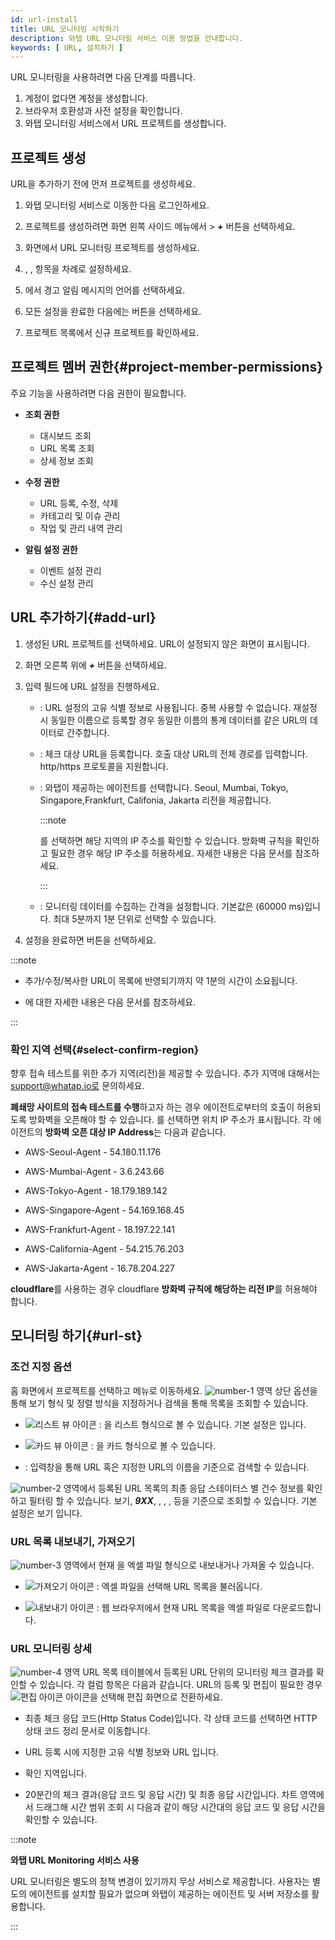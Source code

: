 ```yaml
---
id: url-install
title: URL 모니터링 시작하기
description: 와탭 URL 모니터링 서비스 이용 방법을 안내합니다.
keywords: [ URL, 설치하기 ]
---
```



URL 모니터링을 사용하려면 다음 단계를 따릅니다.

1. 계정이 없다면 계정을 생성합니다.  
2. 브라우저 호환성과 사전 설정을 확인합니다.  
3. 와탭 모니터링 서비스에서 URL 프로젝트를 생성합니다.

## 프로젝트 생성
URL을 추가하기 전에 먼저 프로젝트를 생성하세요.

1. 와탭 모니터링 서비스로 이동한 다음 로그인하세요.

1. 프로젝트를 생성하려면 화면 왼쪽 사이드 메뉴에서 <Cmdname sid="BTN07332" className="uitext" /> &gt; ***+*** <Cmdname sid='BTN06696' className='uitext'/> 버튼을 선택하세요.

1. <Cmdname sid="TTL07073" className="uitext" /> 화면에서 URL 모니터링 프로젝트를 생성하세요.

1. <Cmdname sid="project_name" className="uitext" />, <Cmdname sid="data_server_region" className="uitext" />, <Cmdname sid="project_time_zone" className="uitext" /> 항목을 차례로 설정하세요.

    <ImgLang img='create-project-v3-url.png' desc='url 모니터링 프로젝트' /> 

1. <Cmdname sid="TTL07727" className="uitext" />에서 경고 알림 메시지의 언어를 선택하세요.

1. 모든 설정을 완료한 다음에는 <Cmdname sid="creating_a_project" className="uitext" /> 버튼을 선택하세요.

1. 프로젝트 목록에서 신규 프로젝트를 확인하세요.

## 프로젝트 멤버 권한{#project-member-permissions}

주요 기능을 사용하려면 다음 권한이 필요합니다.

- **조회 권한**  
  - 대시보드 조회  
  - URL 목록 조회  
  - 상세 정보 조회

- **수정 권한**  
  - URL 등록, 수정, 삭제  
  - 카테고리 및 이슈 관리  
  - 작업 및 관리 내역 관리

- **알림 설정 권한**  
  - 이벤트 설정 관리  
  - 수신 설정 관리


## URL 추가하기{#add-url}

1. 생성된 URL 프로젝트를 선택하세요. URL이 설정되지 않은 화면이 표시됩니다.

1. 화면 오른쪽 위에 ***+*** <Cmdname sid="add_url" className="uitext" /> 버튼을 선택하세요. 

1. 입력 필드에 URL 설정을 진행하세요.

    <ImgLang img='url-input-field.png' desc='url 입력 필드' />

    * <Cmdname sid="name" className="uitext" />: URL 설정의 고유 식별 정보로 사용됩니다. 중복 사용할 수 없습니다. 재설정 시 동일한 이름으로 등록할 경우 동일한 이름의 통계 데이터를 같은 URL의 데이터로 간주합니다.

    * <Cmdname sid="url" className="uitext" />: 체크 대상 URL을 등록합니다. 호출 대상 URL의 전체 경로를 입력합니다. http/https 프로토콜을 지원합니다.
    
    * <Cmdname sid="check_location" className="uitext" />: 와탭이 제공하는 에이전트를 선택합니다. Seoul, Mumbai, Tokyo, Singapore,Frankfurt, Califonia, Jakarta 리전을 제공합니다.

      :::note

      <Cmdname sid="TTL08547" className="uitext" />를 선택하면 해당 지역의 IP 주소를 확인할 수 있습니다. 방화벽 규칙을 확인하고 필요한 경우 해당 IP 주소를 허용하세요. 자세한 내용은 <Link to="#select-confirm-region">다음 문서</Link>를 참조하세요.

      :::

    * <Cmdname sid="collection_cycle" className="uitext" />: 모니터링 데이터를 수집하는 간격을 설정합니다. 기본값은 <Cmdname sid="1_min" className="uitext" />(60000 ms)입니다. 최대 5분까지 1분 단위로 선택할 수 있습니다.

1. 설정을 완료하면 <Cmdname sid="save" className="uitext" /> 버튼을 선택하세요.

:::note

* 추가/수정/복사한 URL이 목록에 반영되기까지 약 1분의 시간이 소요됩니다.

* <Cmdname sid="event_setting" className="uitext" />에 대한 자세한 내용은 <Link to='url-event'>다음 문서</Link>를 참조하세요.

:::

### 확인 지역 선택{#select-confirm-region}

향후 접속 테스트를 위한 추가 지역(리전)을 제공할 수 있습니다. 추가 지역에 대해서는 support@whatap.io로 문의하세요.

<ImgLang img="url-check-region-ip.png" desc="리전 IP" />

**폐쇄망 사이트의 접속 테스트를 수행**하고자 하는 경우 에이전트로부터의 호출이 허용되도록 방화벽을 오픈해야 할 수 있습니다. <Cmdname sid="TTL08547" className="uitext" />를 선택하면 위치 IP 주소가 표시됩니다. 각 에이전트의 **방화벽 오픈 대상 IP Address**는 다음과 같습니다.

* AWS-Seoul-Agent - 54.180.11.176

* AWS-Mumbai-Agent - 3.6.243.66

* AWS-Tokyo-Agent - 18.179.189.142

* AWS-Singapore-Agent - 54.169.168.45

* AWS-Frankfurt-Agent - 18.197.22.141

* AWS-California-Agent - 54.215.76.203

* AWS-Jakarta-Agent - 16.78.204.227

**cloudflare**를 사용하는 경우 cloudflare **방화벽 규칙에 해당하는 리전 IP**를 허용해야 합니다.


## 모니터링 하기{#url-st}

<ImgLang img='url-monitoring.png' desc='URL 모니터링 화면' />

### 조건 지정 옵션

홈 화면에서 프로젝트를 선택하고 <Cmdname sid="url_list" className="uitext" /> 메뉴로 이동하세요. ![number-1](/img/number-01.png) 영역 상단 옵션을 통해 보기 형식 및 정렬 방식을 지정하거나 검색을 통해 목록을 조회할 수 있습니다.

* ![리스트 뷰 아이콘](/img/ic-list.svg) <Cmdname sid="list_view" className="uitext" />: <Cmdname sid="url_list" className="uitext" />을 리스트 형식으로 볼 수 있습니다. 기본 설정은 <Cmdname sid="list_view" className="uitext" />입니다. 

* ![카드 뷰 아이콘](/img/ic-project.svg) <Cmdname sid="card_view" className="uitext" />: <Cmdname sid="url_list" className="uitext" />을 카드 형식으로 볼 수 있습니다.

* <Cmdname sid="search" className="uitext" />: 입력창을 통해 URL 혹은 지정한 URL의 이름을 기준으로 검색할 수 있습니다.

![number-2](/img/number-02.png) 영역에서 등록된 URL 목록의 최종 응답 스테이터스 별 건수 정보를 확인하고 필터링 할 수 있습니다. <Cmdname sid="status_total" className="uitext" /> 보기, ***9XX***, <Cmdname sid="status_5xx" className="uitext" />, <Cmdname sid="status_4xx" className="uitext" />, <Cmdname sid="status_3xx" className="uitext" />, <Cmdname sid="status_2xx" className="uitext" /> 등을 기준으로 조회할 수 있습니다. 기본 설정은 <Cmdname sid="status_total" className="uitext" /> 보기 입니다.

### URL 목록 내보내기, 가져오기

![number-3](/img/number-03.png) 영역에서 현재 <Cmdname sid="url_list" className="uitext" />을 엑셀 파일 형식으로 내보내거나 가져올 수 있습니다. 

* ![가져오기 아이콘](/img/ico-import.svg) <Cmdname sid="import" className="uitext" />: 엑셀 파일을 선택해 URL 목록을 불러옵니다. 

* ![내보내기 아이콘](/img/ico-export.svg) <Cmdname sid="export" className="uitext" />: 웹 브라우저에서 현재 URL 목록을 엑셀 파일로 다운로드합니다.

### URL 모니터링 상세

![number-4](/img/number-04.png) 영역 URL 목록 테이블에서 등록된 URL 단위의 모니터링 체크 결과를 확인할 수 있습니다. 각 컬럼 항목은 다음과 같습니다. URL의 등록 및 편집이 필요한 경우 ![편집 아이콘](/img/ic-edit.svg) <Cmdname sid="edit_url" className="uitext" /> 아이콘을 선택해 편집 화면으로 전환하세요.

* <Cmdname sid="current_status" className="uitext" />

  최종 체크 응답 코드(Http Status Code)입니다. 각 상태 코드를 선택하면 HTTP 상태 코드 정리 문서로 이동합니다.

* <Cmdname sid="name_and_url" className="uitext" />

  URL 등록 시에 지정한 고유 식별 정보와 URL 입니다.

* <Cmdname sid="check_region" className="uitext" />

  확인 지역입니다.

* <Cmdname sid="elapsed" className="uitext" />

  20분간의 체크 결과(응답 코드 및 응답 시간) 및 최종 응답 시간입니다. 차트 영역에서 드래그해 시간 범위 조회 시 다음과 같이 해당 시간대의 응답 코드 및 응답 시간을 확인할 수 있습니다.

  <ImgLang img='url-monitoring-dt.png' desc='상세' />

:::note 

**와탭 URL Monitoring 서비스 사용**

URL 모니터링은 별도의 정책 변경이 있기까지 무상 서비스로 제공합니다. 사용자는 별도의 에이전트를 설치할 필요가 없으며 와탭이 제공하는 에이전트 및 서버 저장소를 활용합니다.

:::